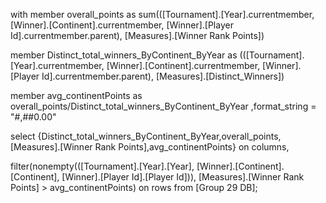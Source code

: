 with member overall_points as
sum(([Tournament].[Year].currentmember,[Winner].[Continent].currentmember, [Winner].[Player Id].currentmember.parent), 
[Measures].[Winner Rank Points])


member Distinct_total_winners_ByContinent_ByYear as 
(([Tournament].[Year].currentmember, [Winner].[Continent].currentmember, [Winner].[Player Id].currentmember.parent),
[Measures].[Distinct_Winners])

member avg_continentPoints as overall_points/Distinct_total_winners_ByContinent_ByYear
,format_string = "#,##0.00"


select {Distinct_total_winners_ByContinent_ByYear,overall_points, [Measures].[Winner Rank Points],avg_continentPoints} on columns,

filter(nonempty(([Tournament].[Year].[Year], [Winner].[Continent].[Continent], 
[Winner].[Player Id].[Player Id])), [Measures].[Winner Rank Points] > avg_continentPoints)
on rows from [Group 29 DB];